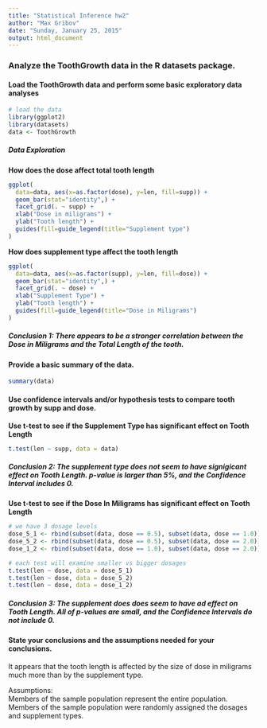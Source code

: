 ```yaml
---
title: "Statistical Inference hw2"
author: "Max Gribov"
date: "Sunday, January 25, 2015"
output: html_document
---
```

### Analyze the ToothGrowth data in the R datasets package.  

#### Load the ToothGrowth data and perform some basic exploratory data analyses
```r
# load the data
library(ggplot2)
library(datasets)
data <- ToothGrowth
```

##### Data Exploration  
**How does the dose affect total tooth length**
```r
ggplot(
  data=data, aes(x=as.factor(dose), y=len, fill=supp)) +
  geom_bar(stat="identity",) +
  facet_grid(. ~ supp) +
  xlab("Dose in miligrams") +
  ylab("Tooth length") +
  guides(fill=guide_legend(title="Supplement type")
)
```
  
  
**How does supplement type affect the tooth length**
```r
ggplot(
  data=data, aes(x=as.factor(supp), y=len, fill=dose)) +
  geom_bar(stat="identity",) +
  facet_grid(. ~ dose) +
  xlab("Supplement Type") +
  ylab("Tooth length") +
  guides(fill=guide_legend(title="Dose in Miligrams")
)

```
   
##### Conclusion 1: There appears to be a stronger correlation between the Dose in Miligrams and the Total Length of the tooth.


#### Provide a basic summary of the data.
```r
summary(data)
```


#### Use confidence intervals and/or hypothesis tests to compare tooth growth by supp and dose.   
**Use t-test to see if the Supplement Type has significant effect on Tooth Length**
```r
t.test(len ~ supp, data = data)
```
##### Conclusion 2:  The supplement type does not seem to have signigicant effect on Tooth Length. p-value is larger than 5%, and the Confidence Interval includes 0.  
  
**Use t-test to see if the Dose In Miligrams has significant effect on Tooth Length**
```r
# we have 3 dosage levels
dose_5_1 <- rbind(subset(data, dose == 0.5), subset(data, dose == 1.0))
dose_5_2 <- rbind(subset(data, dose == 0.5), subset(data, dose == 2.0))
dose_1_2 <- rbind(subset(data, dose == 1.0), subset(data, dose == 2.0))

# each test will examine smaller vs bigger dosages
t.test(len ~ dose, data = dose_5_1)
t.test(len ~ dose, data = dose_5_2)
t.test(len ~ dose, data = dose_1_2)
```  
##### Conclusion 3:  The supplement does does seem to have ad effect on Tooth Length. All of p-values are small, and the Confidence Intervals do not include 0.  
  

#### State your conclusions and the assumptions needed for your conclusions.  
It appears that the tooth length is affected by the size of dose in miligrams much more than by the supplement type.    
  
Assumptions:  
Members of the sample population represent the entire population.  
Members of the sample population were randomly assigned the dosages and supplement types.  
